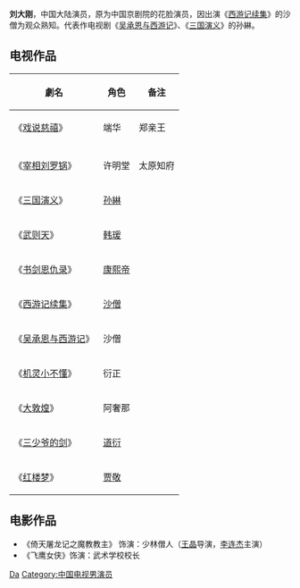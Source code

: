 {{BLP unsourced|time=2021-08-13T01:27:14+00:00}}
{{藝人
|姓名 = 刘大刚
|類型 = 男演員
|圖片 = 
|圖片尺寸 = 
|圖片簡介 = 
|原名 = 
|外文名 = 
|外文 =  
|羅馬拼音 = 
|英文名 = 
|暱稱 = 
|其他藝名 = 
|國籍 = {{PRC}}
|民族 = 
|籍貫 = 
|出生日期 = {{Birth year and age|1947}}
|出生地點 = {{CHN-1928}}[[北平市|北平市]]
|逝世日期 = 
|逝世地點 = 
|職業 = [[演員|演員]] 
|語言 = 
|教育程度 = 
|宗教信仰 = 
|配偶 = 
|兒女 = 
|父母 = 
|音樂類型 = 
|演奏樂器 = 
|出生地 = 
|出道作 = 
|唱片公司 = 
|經紀公司 = 
|網站 = 
|相關團體 = 
|獎項 = 
|IMDb = 
}}
'''刘大刚'''{{BD|1947年||||catIdx=L刘大刚}}，中国大陆演员，原为中国京剧院的花脸演员，因出演《[[西游记_(1999年电视剧)|西游记续集]]》的沙僧为观众熟知。代表作电视剧《[[吴承恩与西游记|吴承恩与西游记]]》、《[[三国演义_(电视剧)|三国演义]]》的孙綝。

==电视作品==
{|class="wikitable"
!劇名||角色||备注
|-
|《[[戏说慈禧|戏说慈禧]]》||端华||郑亲王
|-
|-
|《[[宰相刘罗锅|宰相刘罗锅]]》||许明堂||太原知府
|-
|《[[三国演义_(电视剧)|三国演义]]》||[[孙綝|孙綝]]||
|-
|《[[武则天_(1995年电视剧)|武则天]]》||[[韩瑗|韩瑗]]||
|-
|《[[书剑恩仇录_(1994年电视剧)|书剑恩仇录]]》||[[康熙帝|康熙帝]]||
|-
|《[[西游记_(1999年电视剧)|西游记续集]]》||[[沙僧|沙僧]]||
|-
|《[[吴承恩与西游记|吴承恩与西游记]]》||沙僧||
|-
|《[[机灵小不懂|机灵小不懂]]》||衍正||
|-
|《[[大敦煌|大敦煌]]》||阿奢那||
|-
|《[[三少爷的剑_(2000年电视剧)|三少爷的剑]]》||[[道衍|道衍]]||
|-
|《[[红楼梦_(2010年电视剧)|红楼梦]]》||[[贾敬|贾敬]]||
|}

==电影作品==
*《倚天屠龙记之魔教教主》 饰演：少林僧人（[[王晶_(導演)|王晶]]导演，[[李连杰|李连杰]]主演）
*《飞鹰女侠》饰演：武术学校校长

{{DEFAULTSORT:liu dagang}}
[[Category:刘姓|Da]]
[[Category:中国电视男演员|Category:中国电视男演员]]